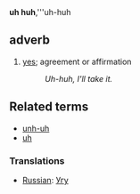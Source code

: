 ;'''uh huh''','''uh-huh
==adverb==

# [[yes]]; agreement or affirmation
#: ''Uh-huh, I'll take it.''

==Related terms==
*[[unh-uh]]
*[[uh]]

===Translations===
*[[Russian]]: [[Угу]]